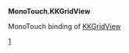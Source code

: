 '''MonoTouch.KKGridView'''

MonoTouch binding of [https://github.com/kolinkrewinkel/KKGridView KKGridView]

[http://f.cl.ly/items/1c230w0U2d3H3I021338/KKGridViewBanner.png]